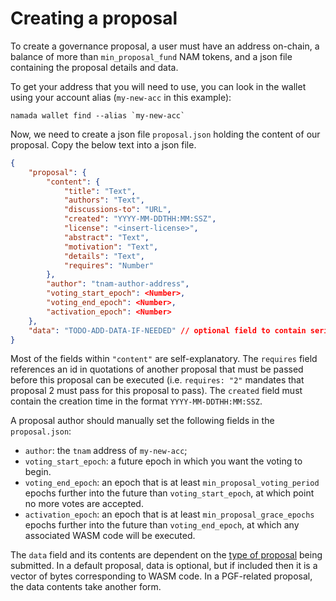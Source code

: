 
# Creating a proposal

To create a governance proposal, a user must have an address on-chain, a balance of more than `min_proposal_fund` NAM tokens, and a json file containing the proposal details and data.

To get your address that you will need to use, you can look in the wallet using your account alias (`my-new-acc` in this example):

```shell copy
namada wallet find --alias `my-new-acc`
```

Now, we need to create a json file `proposal.json` holding the content of our proposal. Copy the below text into a json file.

```json
{
    "proposal": {
        "content": {
            "title": "Text",
            "authors": "Text",
            "discussions-to": "URL",
            "created": "YYYY-MM-DDTHH:MM:SSZ",
            "license": "<insert-license>",
            "abstract": "Text",
            "motivation": "Text",
            "details": "Text",
            "requires": "Number"
        },
        "author": "tnam-author-address",
        "voting_start_epoch": <Number>,
        "voting_end_epoch": <Number>,
        "activation_epoch": <Number>
    },
    "data": "TODO-ADD-DATA-IF-NEEDED" // optional field to contain serialized wasm code
}
```

Most of the fields within `"content"` are self-explanatory.
The `requires` field references an id in quotations of another proposal that must be passed before this proposal can be executed (i.e. `requires: "2"` mandates that proposal 2 must pass for this proposal to pass).
The `created` field must contain the creation time in the format `YYYY-MM-DDTHH:MM:SSZ`.


A proposal author should manually set the following fields in the `proposal.json`:

- `author`: the `tnam` address of `my-new-acc`;
- `voting_start_epoch`: a future epoch in which you want the voting to begin.
- `voting_end_epoch`: an epoch that is at least `min_proposal_voting_period` epochs further into the future than `voting_start_epoch`, at which point no more votes are accepted.
- `activation_epoch`: an epoch that is at least `min_proposal_grace_epochs` epochs further into the future than `voting_end_epoch`, at which any associated WASM code will be executed.

The `data` field and its contents are dependent on the [type of proposal](./proposal-types.mdx) being submitted.
In a default proposal, data is optional, but if included then it is a vector of bytes corresponding to WASM code.
In a PGF-related proposal, the data contents take another form.
